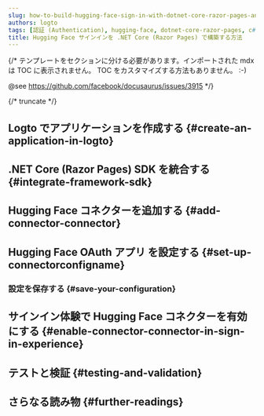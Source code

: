 ```yaml
---
slug: how-to-build-hugging-face-sign-in-with-dotnet-core-razor-pages-and-logto
authors: logto
tags: [認証 (Authentication), hugging-face, dotnet-core-razor-pages, c#, ソーシャルサインイン, サインイン, ログイン]
title: Hugging Face サインインを .NET Core (Razor Pages) で構築する方法
---
```


{/*
  テンプレートをセクションに分ける必要があります。インポートされた mdx は TOC に表示されません。
  TOC をカスタマイズする方法もありません。 :-)

  @see https://github.com/facebook/docusaurus/issues/3915
*/}




{/* truncate */}

<Intro connector={connector} sdk=".NET Core (Razor Pages)" link="https://learn.microsoft.com/aspnet/core/razor-pages" />

## Logto でアプリケーションを作成する \{#create-an-application-in-logto}

<CreateApplication type="従来の Web" framework=".NET Core (Razor Pages)" />

## .NET Core (Razor Pages) SDK を統合する \{#integrate-framework-sdk}

<IntegrateSdk />

## Hugging Face コネクターを追加する \{#add-connector-connector}

<AddSocialConnector connector={connector} framework=".NET Core (Razor Pages)" />

## Hugging Face OAuth アプリ を設定する \{#set-up-connectorconfigname}

<ConnectorGuide />

### 設定を保存する \{#save-your-configuration}

<SaveYourConfiguration connector={connector} />

## サインイン体験で Hugging Face コネクターを有効にする \{#enable-connector-connector-in-sign-in-experience}

<EnableSocialConnector connector={connector} />

## テストと検証 \{#testing-and-validation}

<TestingAndValidation connector={connector} sdk=".NET Core (Razor Pages)" />

## さらなる読み物 \{#further-readings}

<FurtherReadings />
